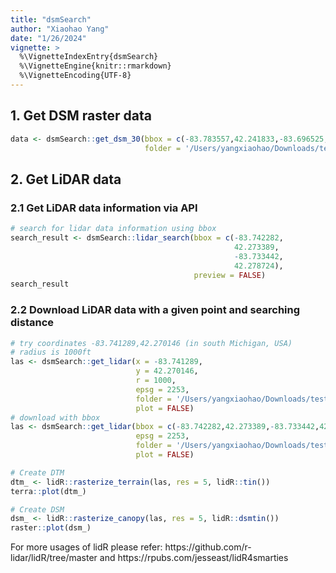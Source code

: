 ```yaml
---
title: "dsmSearch"
author: "Xiaohao Yang"
date: "1/26/2024"
vignette: >
  %\VignetteIndexEntry{dsmSearch}
  %\VignetteEngine{knitr::rmarkdown}
  %\VignetteEncoding{UTF-8}
---
```


## 1. Get DSM raster data

```r
data <- dsmSearch::get_dsm_30(bbox = c(-83.783557,42.241833,-83.696525,42.310420),
                              folder = '/Users/yangxiaohao/Downloads/testfunction')
```

## 2. Get LiDAR data

### 2.1 Get LiDAR data information via API 

```r
# search for lidar data information using bbox
search_result <- dsmSearch::lidar_search(bbox = c(-83.742282,
                                                  42.273389,
                                                  -83.733442,
                                                  42.278724), 
                                         preview = FALSE)
search_result
```

### 2.2 Download LiDAR data with a given point and searching distance

```r
# try coordinates -83.741289,42.270146 (in south Michigan, USA)
# radius is 1000ft
las <- dsmSearch::get_lidar(x = -83.741289,
                            y = 42.270146,
                            r = 1000,
                            epsg = 2253,
                            folder = '/Users/yangxiaohao/Downloads/testfunction',
                            plot = FALSE)
# download with bbox
las <- dsmSearch::get_lidar(bbox = c(-83.742282,42.273389,-83.733442,42.278724),
                            epsg = 2253,
                            folder = '/Users/yangxiaohao/Downloads/testfunction',
                            plot = FALSE)
```

```r
# Create DTM
dtm_ <- lidR::rasterize_terrain(las, res = 5, lidR::tin())
terra::plot(dtm_)
```

```r
# Create DSM
dsm_ <- lidR::rasterize_canopy(las, res = 5, lidR::dsmtin())
raster::plot(dsm_)
```

For more usages of lidR please refer: https://github.com/r-lidar/lidR/tree/master and https://rpubs.com/jesseast/lidR4smarties

